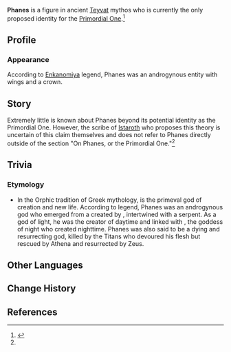 {{Character Infobox
|type             = Historical
|region           = Teyvat
|affiliation      = Gods
|affiliation2     = Primordial One
}}
'''Phanes''' is a figure in ancient [[Teyvat]] mythos who is currently the only proposed identity for the [[Primordial One]].<ref name="Before Sun and Moon">{{Ref/Book|The Byakuyakoku Collection|2|Before Sun and Moon}}</ref>

==Profile==
{{Quote|The Primordial One may have been Phanes. It had wings and a crown, and was birthed from an egg, androgynous in nature. But for the world to be created, the egg's shell had to be broken. However, Phanes, the Primordial One, used the eggshell to separate the "universe" and the "microcosm of the world."|A scribe of Istaroth|[[Before Sun and Moon]]: On Phanes, or the Primordial One}}<!--
===Personality===-->
===Appearance===
According to [[Enkanomiya]] legend, Phanes was an androgynous entity with wings and a crown.

==Story==
Extremely little is known about Phanes beyond its potential identity as the Primordial One. However, the scribe of [[Istaroth]] who proposes this theory is uncertain of this claim themselves and does not refer to Phanes directly outside of the section "On Phanes, or the Primordial One."<ref name="Before Sun and Moon" />

==Trivia==
===Etymology===
*In the Orphic tradition of Greek mythology, {{w|Phanes}} is the primeval god of creation and new life. According to legend, Phanes was an androgynous god who emerged from a {{w|World egg|cosmic egg}} created by {{w|Chronos}}, intertwined with a serpent. As a god of light, he was the creator of daytime and linked with {{w|Nyx}}, the goddess of night who created nighttime. Phanes was also said to be a dying and resurrecting god, killed by the Titans who devoured his flesh but rescued by Athena and resurrected by Zeus.

==Other Languages==
{{Other Languages|default_hidden = 1
|en      = Phanes
|zhs     = 法涅斯
|zhs_rm  = Fǎnièsī
|zht     = 法涅斯
|zht_rm  = Fǎnièsī
|ja      = パネース
|ja_rm   = Paneesu
|ko      = 파네스
|ko_rm   = Paneseu
|es      = Fanes
|fr      = Phanes
|ru      = Фанет
|th      = Phanes
|vi      = Phanes
|de      = Phanes
|id      = Phanes
|pt      = Phanes
}}
<!-- Unhide if a Note is used on the page. (See Asase Hibiki's page for an example usage.)
==Notes==
{{Reflist|note=1}}
-->

==Change History==
{{Change History|2.4}}

==References==
{{Reflist}}